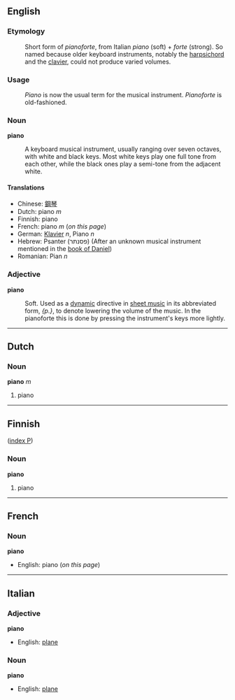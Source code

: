 ==English==

===Etymology===

:Short form of ''pianoforte'', from Italian ''piano'' (soft) + ''forte'' (strong).  So named because older keyboard instruments, notably the [[harpsichord]] and the [[clavier]], could not produce varied volumes.  

===Usage===

:''Piano'' is now the usual term for the musical instrument.  ''Pianoforte'' is old-fashioned.

===Noun===
'''piano'''
:A keyboard musical instrument, usually ranging over seven octaves, with white and black keys. Most white keys play one full tone from each other, while the black ones play a semi-tone from the adjacent white.  

====Translations====

*Chinese: [[鋼琴]]
*Dutch: piano ''m''
*Finnish: piano
*French: piano ''m'' (''on this page'')
*German: [[Klavier]] ''n'', Piano ''n''
*Hebrew: Psanter (פסנתר) (After an unknown musical instrument mentioned in the [[w:book of Daniel|book of Daniel]])
*Romanian: Pian ''n''

===Adjective===
'''piano'''
:Soft. Used as a [[w:dynamic|dynamic]] directive in [[w:sheet music|sheet music]] in its abbreviated form, ''{p.}'', to denote lowering the volume of the music. In the pianoforte this is done by pressing the instrument's keys more lightly. 

----
==Dutch==

===Noun===
'''piano''' ''m''

#piano
----

==Finnish==
([[Wiktionary:Finnish_index_p|index P]])

===Noun===
'''piano'''

#piano

----

==French==

===Noun===
'''piano'''
*English: piano (''on this page'')

----
==Italian==

===Adjective===
'''piano'''
*English: [[plane]]

===Noun===
'''piano'''
*English: [[plane]]